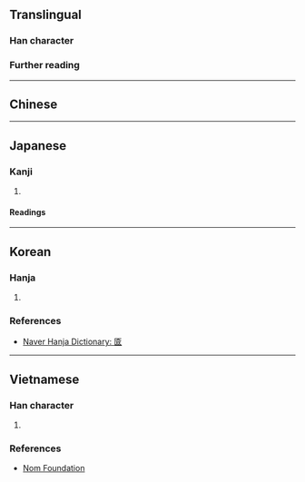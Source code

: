 {{also|奩}}
{{character info}}
==Translingual==

===Han character===
{{Han char|rn=22|rad=匚|as=13|sn=15|four=|canj=SOMO|ids=⿷匚僉}}

===Further reading===
{{Han ref|kx=0154.230|dkj=02655|dj=0346.260|hdz=10090.080|uh=5333}}

----

==Chinese==
{{zh-see|奩|v}}

----

==Japanese==

===Kanji===
{{ja-kanji|grade=|rs=匚13}}

# {{rfdef|ja|sort=匚13}}

====Readings====
{{ja-readings
|on=れん
|kun=くしげ-,はこ-
}}

----

==Korean==

===Hanja===
{{ko-hanja|[[화장]] [[상자]]|렴||염}}

# {{rfdef|ko|sort=匚13}}

===References===
* [https://hanja.dict.naver.com/#/entry/ccko/ec8e03a347d941d88d59e3d9801b24b1 Naver Hanja Dictionary: 匳]

----

==Vietnamese==

===Han character===
{{vi-readings|hanviet=liêm|nom=liêm|rs=匚13}}

# {{rfdef|vi|sort=匚13}}

===References===
* [http://nomfoundation.org/common/nom_details.php?codepoint=5333 Nom Foundation]